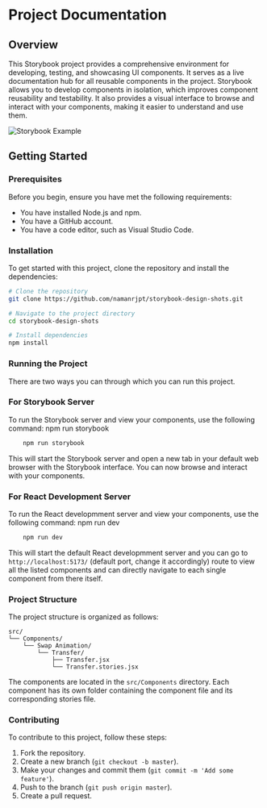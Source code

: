 
<Meta title="Documentation" />

# Project Documentation

## Overview
This Storybook project provides a comprehensive environment for developing, testing, and showcasing UI components. It serves as a live documentation hub for all reusable components in the project. Storybook allows you to develop components in isolation, which improves component reusability and testability. It also provides a visual interface to browse and interact with your components, making it easier to understand and use them.

![Storybook Example](./dribblexsb.svg)

## Getting Started

### Prerequisites
Before you begin, ensure you have met the following requirements:
- You have installed Node.js and npm.
- You have a GitHub account.
- You have a code editor, such as Visual Studio Code.

### Installation
To get started with this project, clone the repository and install the dependencies:

```bash
# Clone the repository
git clone https://github.com/namanrjpt/storybook-design-shots.git

# Navigate to the project directory
cd storybook-design-shots

# Install dependencies
npm install
```

### Running the Project
There are two ways you can through which you can run this project.

### For Storybook Server
To run the Storybook server and view your components, use the following command:
npm run storybook


```bash
    npm run storybook
```

This will start the Storybook server and open a new tab in your default web browser with the Storybook interface. You can now browse and interact with your components.

### For React Development Server
To run the React developmment server and view your components, use the following command:
npm run dev

```bash
    npm run dev
```

This will start the default React developmment server and you can go to `http://localhost:5173/` (default port, change it accordingly) route to view all the listed components and can directly navigate to each single component from there itself.

### Project Structure
The project structure is organized as follows:

```
src/
└── Components/
    └── Swap Animation/
        └── Transfer/
            ├── Transfer.jsx
            └── Transfer.stories.jsx
```

The components are located in the `src/Components` directory. Each component has its own folder containing the component file and its corresponding stories file.


### Contributing
To contribute to this project, follow these steps:
1. Fork the repository.
2. Create a new branch (`git checkout -b master`).
3. Make your changes and commit them (`git commit -m 'Add some feature'`).
4. Push to the branch (`git push origin master`).
5. Create a pull request.